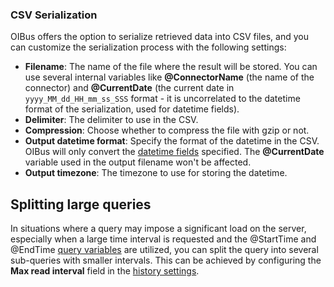### CSV Serialization
OIBus offers the option to serialize retrieved data into CSV files, and you can customize the serialization process with
the following settings:
- **Filename**: The name of the file where the result will be stored. You can use several internal variables like
**@ConnectorName** (the name of the connector) and **@CurrentDate** (the current date in `yyyy_MM_dd_HH_mm_ss_SSS`
format - it is uncorrelated to the datetime format of the serialization, used for datetime fields).
- **Delimiter**: The delimiter to use in the CSV.
- **Compression**: Choose whether to compress the file with gzip or not.
- **Output datetime format**: Specify the format of the datetime in the CSV. OIBus will only convert the
[datetime fields](#datetime-fields) specified. The **@CurrentDate** variable used in the output filename won't be affected.
- **Output timezone**: The timezone to use for storing the datetime.

## Splitting large queries
In situations where a query may impose a significant load on the server, especially when a large time interval is requested
and the @StartTime and @EndTime [query variables](#query-variables) are utilized, you can split the query into several
sub-queries with smaller intervals. This can be achieved by configuring the **Max read interval** field in the
[history settings](./common-settings.md#history-settings).

